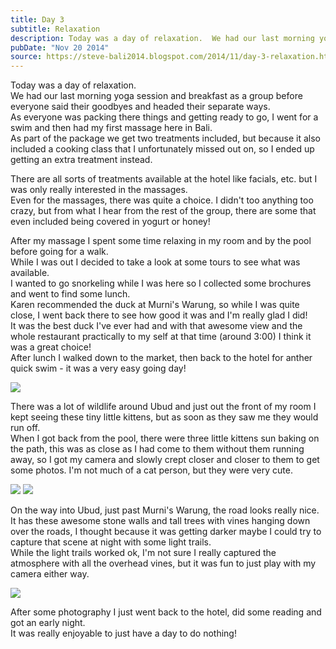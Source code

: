 ```yaml
---
title: Day 3
subtitle: Relaxation
description: Today was a day of relaxation.  We had our last morning yoga session and breakfast as a group before everyone said their goodbyes and headed...
pubDate: "Nov 20 2014"
source: https://steve-bali2014.blogspot.com/2014/11/day-3-relaxation.html
---
```



Today was a day of relaxation.  
We had our last morning yoga session and breakfast as a group before everyone said their goodbyes and headed their separate ways.  
As everyone was packing there things and getting ready to go, I went for a swim and then had my first massage here in Bali.  
As part of the package we get two treatments included, but because it also included a cooking class that I unfortunately missed out on, so I ended up getting an extra treatment instead.

There are all sorts of treatments available at the hotel like facials, etc. but I was only really interested in the massages.  
Even for the massages, there was quite a choice. I didn't too anything too crazy, but from what I hear from the rest of the group, there are some that even included being covered in yogurt or honey!

After my massage I spent some time relaxing in my room and by the pool before going for a walk.  
While I was out I decided to take a look at some tours to see what was available.  
I wanted to go snorkeling while I was here so I collected some brochures and went to find some lunch.  
Karen recommended the duck at Murni's Warung, so while I was quite close, I went back there to see how good it was and I'm really glad I did!  
It was the best duck I've ever had and with that awesome view and the whole restaurant practically to my self at that time (around 3:00) I think it was a great choice!  
After lunch I walked down to the market, then back to the hotel for anther quick swim - it was a very easy going day!

<Img originalAspectRatio src="2014-bali/tudmxquaaqc8niwpynxl.jpg" />

There was a lot of wildlife around Ubud and just out the front of my room I kept seeing these tiny little kittens, but as soon as they saw me they would run off.  
When I got back from the pool, there were three little kittens sun baking on the path, this was as close as I had come to them without them running away, so I got my camera and slowly crept closer and closer to them to get some photos. I'm not much of a cat person, but they were very cute.

<Grid>
  <Img src="2014-bali/rfznkangn175dvbvzkco.jpg" />
  <Img src="2014-bali/eke8yme6tjiqppfm0dur.jpg" />
</Grid>

On the way into Ubud, just past Murni's Warung, the road looks really nice.  
It has these awesome stone walls and tall trees with vines hanging down over the roads, I thought because it was getting darker maybe I could try to capture that scene at night with some light trails.  
While the light trails worked ok, I'm not sure I really captured the atmosphere with all the overhead vines, but it was fun to just play with my camera either way.

<Img originalAspectRatio src="2014-bali/w4ebixcqlcnhqp6ywybo.jpg" />

After some photography I just went back to the hotel, did some reading and got an early night.  
It was really enjoyable to just have a day to do nothing!
